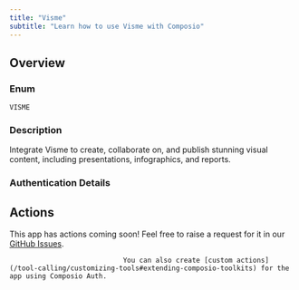 ```yaml
---
title: "Visme"
subtitle: "Learn how to use Visme with Composio"
---
```



## Overview

### Enum
`VISME`

### Description
Integrate Visme to create, collaborate on, and publish stunning visual
    content, including presentations, infographics, and reports.

### Authentication Details

<Accordion title="API_KEY">
<ParamField path="api_key" type="string" required={true}>
</ParamField>

<ParamField path="base_url" type="string" default="https://api.visme.co/v1">
</ParamField>

</Accordion>


## Actions

This app has actions coming soon! Feel free to raise a request for it in our [GitHub Issues](https://github.com/ComposioHQ/composio/issues).
                                
                                You can also create [custom actions](/tool-calling/customizing-tools#extending-composio-toolkits) for the app using Composio Auth.